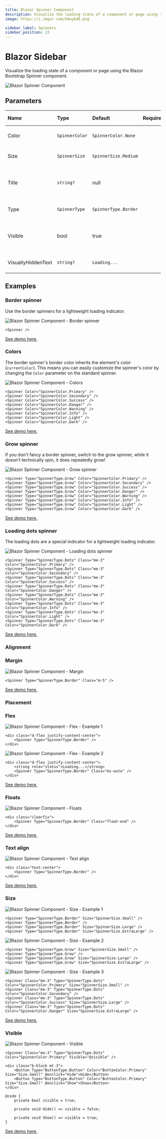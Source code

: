 ```yaml
---
title: Blazor Spinner Component
description: Visualize the loading state of a component or page using the Blazor Bootstrap Spinner component.
image: https://i.imgur.com/G4wyEd6.png

sidebar_label: Spinners
sidebar_position: 23
---
```



# Blazor Sidebar

Visualize the loading state of a component or page using the Blazor Bootstrap Spinner component.

<CarbonAd />

<img src="https://i.imgur.com/G4wyEd6.png" alt="Blazor Spinner Component" />

## Parameters

| Name | Type | Default | Required | Description | Added Version |
|:--|:--|:--|:--|:--|:--|
| Color | `SpinnerColor` | `SpinnerColor.None` | | Gets or sets the color of the spinner. | 2.0.0 |
| Size | `SpinnerSize` | `SpinnerSize.Medium` | | Gets or sets the size of the spinner. | 2.0.0 |
| Title | `string?` | null | | Gets or sets the title text used as an accessibility attribute. | 2.0.0 |
| Type | `SpinnerType` | `SpinnerType.Border` | | Gets or sets the type of the spinner. | 2.0.0 |
| Visible | bool | true | | Gets or sets whether the spinner is visible or not. | 2.0.0 |
| VisuallyHiddenText | `string?` | `Loading...` | | Gets or sets the visually hidden text. | 2.0.0 |

## Examples

### Border spinner

Use the border spinners for a lightweight loading indicator.

<img src="https://i.imgur.com/3pWnltO.png" alt="Blazor Spinner Component - Border spinner" />

```razor {} showLineNumbers
<Spinner />
```

[See demo here.](https://demos.blazorbootstrap.com/spinners#border-spinner)

### Colors

The border spinner's border color inherits the element's color (`currentColor`). This means you can easily customize the spinner's color by changing the `Color` parameter on the standard spinner.

<img src="https://i.imgur.com/G4wyEd6.png" alt="Blazor Spinner Component - Colors" />

```razor {} showLineNumbers
<Spinner Color="SpinnerColor.Primary" />
<Spinner Color="SpinnerColor.Secondary" />
<Spinner Color="SpinnerColor.Success" />
<Spinner Color="SpinnerColor.Danger" />
<Spinner Color="SpinnerColor.Warning" />
<Spinner Color="SpinnerColor.Info" />
<Spinner Color="SpinnerColor.Light" />
<Spinner Color="SpinnerColor.Dark" />
```

[See demo here.](https://demos.blazorbootstrap.com/spinners#colors)

### Grow spinner

If you don't fancy a border spinner, switch to the grow spinner, while it doesn't technically spin, it does repeatedly grow!

<img src="https://i.imgur.com/oD6heSC.png" alt="Blazor Spinner Component - Grow spinner" />

```razor {} showLineNumbers
<Spinner Type="SpinnerType.Grow" Color="SpinnerColor.Primary" />
<Spinner Type="SpinnerType.Grow" Color="SpinnerColor.Secondary" />
<Spinner Type="SpinnerType.Grow" Color="SpinnerColor.Success" />
<Spinner Type="SpinnerType.Grow" Color="SpinnerColor.Danger" />
<Spinner Type="SpinnerType.Grow" Color="SpinnerColor.Warning" />
<Spinner Type="SpinnerType.Grow" Color="SpinnerColor.Info" />
<Spinner Type="SpinnerType.Grow" Color="SpinnerColor.Light" />
<Spinner Type="SpinnerType.Grow" Color="SpinnerColor.Dark" />
```

[See demo here.](https://demos.blazorbootstrap.com/spinners#grow-spinner)

### Loading dots spinner

The loading dots are a special indicator for a lightweight loading indicator.

<img src="https://i.imgur.com/IjS4mjf.png" alt="Blazor Spinner Component - Loading dots spinner" />

```razor {} showLineNumbers
<Spinner Type="SpinnerType.Dots" Class="me-3" Color="SpinnerColor.Primary" />
<Spinner Type="SpinnerType.Dots" Class="me-3" Color="SpinnerColor.Secondary" />
<Spinner Type="SpinnerType.Dots" Class="me-3" Color="SpinnerColor.Success" />
<Spinner Type="SpinnerType.Dots" Class="me-3" Color="SpinnerColor.Danger" />
<Spinner Type="SpinnerType.Dots" Class="me-3" Color="SpinnerColor.Warning" />
<Spinner Type="SpinnerType.Dots" Class="me-3" Color="SpinnerColor.Info" />
<Spinner Type="SpinnerType.Dots" Class="me-3" Color="SpinnerColor.Light" />
<Spinner Type="SpinnerType.Dots" Class="me-3" Color="SpinnerColor.Dark" />
```

[See demo here.](https://demos.blazorbootstrap.com/spinners#loading-dots-spinner)

### Alignment

### Margin

<img src="https://i.imgur.com/tXxMOgy.png" alt="Blazor Spinner Component - Margin" />

```razor {} showLineNumbers
<Spinner Type="SpinnerType.Border" Class="m-5" />
```

[See demo here.](https://demos.blazorbootstrap.com/spinners#margin)

### Placement

### Flex

<img src="https://i.imgur.com/pruHC94.png" alt="Blazor Spinner Component - Flex - Example 1" />

```razor {} showLineNumbers
<div class="d-flex justify-content-center">
    <Spinner Type="SpinnerType.Border" />
</div>
```

<img src="https://i.imgur.com/29OjahJ.png" alt="Blazor Spinner Component - Flex - Example 2" />

```razor {} showLineNumbers
<div class="d-flex justify-content-center">
    <strong role="status">Loading...</strong>
    <Spinner Type="SpinnerType.Border" Class="ms-auto" />
</div>
```

[See demo here.](https://demos.blazorbootstrap.com/spinners#flex)

### Floats

<img src="https://i.imgur.com/tWpR1U3.png" alt="Blazor Spinner Component - Floats" />

```razor {} showLineNumbers
<div class="clearfix">
    <Spinner Type="SpinnerType.Border" Class="float-end" />
</div>
```

[See demo here.](https://demos.blazorbootstrap.com/spinners#floats)

### Text align

<img src="https://i.imgur.com/mQkpHWC.png" alt="Blazor Spinner Component - Text align" />

```razor {} showLineNumbers
<div class="text-center">
    <Spinner Type="SpinnerType.Border" />
</div>
```

[See demo here.](https://demos.blazorbootstrap.com/spinners#text-align)

### Size

<img src="https://i.imgur.com/z96pIaS.png" alt="Blazor Spinner Component - Size - Example 1" />

```razor {} showLineNumbers
<Spinner Type="SpinnerType.Border" Size="SpinnerSize.Small" />
<Spinner Type="SpinnerType.Border" />
<Spinner Type="SpinnerType.Border" Size="SpinnerSize.Large" />
<Spinner Type="SpinnerType.Border" Size="SpinnerSize.ExtraLarge" />
```

<img src="https://i.imgur.com/L9jLnrW.png" alt="Blazor Spinner Component - Size - Example 2" />

```razor {} showLineNumbers
<Spinner Type="SpinnerType.Grow" Size="SpinnerSize.Small" />
<Spinner Type="SpinnerType.Grow" />
<Spinner Type="SpinnerType.Grow" Size="SpinnerSize.Large" />
<Spinner Type="SpinnerType.Grow" Size="SpinnerSize.ExtraLarge" />
```

<img src="https://i.imgur.com/oxN1bAm.png" alt="Blazor Spinner Component - Size - Example 3" />

```razor {} showLineNumbers
<Spinner Class="me-3" Type="SpinnerType.Dots" Color="SpinnerColor.Primary" Size="SpinnerSize.Small" />
<Spinner Class="me-3" Type="SpinnerType.Dots" Color="SpinnerColor.Secondary" />
<Spinner Class="me-3" Type="SpinnerType.Dots" Color="SpinnerColor.Success" Size="SpinnerSize.Large" />
<Spinner Class="me-3" Type="SpinnerType.Dots" Color="SpinnerColor.Danger" Size="SpinnerSize.ExtraLarge" />
```

[See demo here.](https://demos.blazorbootstrap.com/spinners#size)

### Visible

<img src="https://i.imgur.com/mHywgxz.png" alt="Blazor Spinner Component - Visible" />

```razor {} showLineNumbers
<Spinner Class="me-3" Type="SpinnerType.Dots" Color="SpinnerColor.Primary" Visible="@visible" />

<div class="b-block mt-3">
    <Button Type="ButtonType.Button" Color="ButtonColor.Primary" Size="Size.Small" @onclick="Hide">Hide</Button>
    <Button Type="ButtonType.Button" Color="ButtonColor.Primary" Size="Size.Small" @onclick="Show">Show</Button>
</div>
```

```razor {} showLineNumbers
@code {
    private bool visible = true;

    private void Hide() => visible = false;

    private void Show() => visible = true;
}
```

[See demo here.](https://demos.blazorbootstrap.com/spinners#visible)
